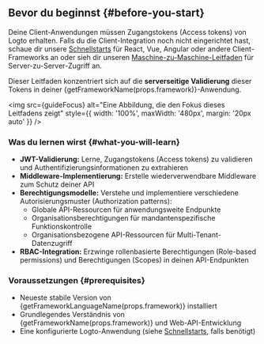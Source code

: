 
## Bevor du beginnst \{#before-you-start}

Deine Client-Anwendungen müssen Zugangstokens (Access tokens) von Logto erhalten. Falls du die Client-Integration noch nicht eingerichtet hast, schaue dir unsere [Schnellstarts](/quick-starts) für React, Vue, Angular oder andere Client-Frameworks an oder sieh dir unseren [Maschine-zu-Maschine-Leitfaden](/quick-starts/m2m) für Server-zu-Server-Zugriff an.

Dieser Leitfaden konzentriert sich auf die **serverseitige Validierung** dieser Tokens in deiner {getFrameworkName(props.framework)}-Anwendung.

<img
  src={guideFocus}
  alt="Eine Abbildung, die den Fokus dieses Leitfadens zeigt"
  style={{ width: '100%', maxWidth: '480px', margin: '20px auto' }}
/>

### Was du lernen wirst \{#what-you-will-learn}

- **JWT-Validierung:** Lerne, Zugangstokens (Access tokens) zu validieren und Authentifizierungsinformationen zu extrahieren
- **Middleware-Implementierung:** Erstelle wiederverwendbare Middleware zum Schutz deiner API
- **Berechtigungsmodelle:** Verstehe und implementiere verschiedene Autorisierungsmuster (Authorization patterns):
  - Globale API-Ressourcen für anwendungsweite Endpunkte
  - Organisationsberechtigungen für mandantenspezifische Funktionskontrolle
  - Organisationsbezogene API-Ressourcen für Multi-Tenant-Datenzugriff
- **RBAC-Integration:** Erzwinge rollenbasierte Berechtigungen (Role-based permissions) und Berechtigungen (Scopes) in deinen API-Endpunkten

### Voraussetzungen \{#prerequisites}

- Neueste stabile Version von {getFrameworkLanguageName(props.framework)} installiert
- Grundlegendes Verständnis von {getFrameworkName(props.framework)} und Web-API-Entwicklung
- Eine konfigurierte Logto-Anwendung (siehe [Schnellstarts](/quick-starts), falls benötigt)

